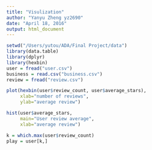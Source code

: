 ```yaml
---
title: "Visulization"
author: "Yanyu Zheng yz2690"
date: "April 18, 2016"
output: html_document
---
```


```r
setwd("/Users/yutou/ADA/Final Project/data")
library(data.table)
library(dplyr)
library(hexbin)
user = fread("user.csv")
business = read.csv("business.csv")
review = fread("review.csv")
```

```r

plot(hexbin(user$review_count, user$average_stars),
     xlab="number of reviews",
     ylab="average review")

hist(user$average_stars,
     main="User review average",
     xlab="average review")

```

```r
k = which.max(user$review_count)
play = user[k,]
```

